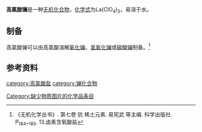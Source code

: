 {{chembox
| verifiedrevid = 
|   Name = 高氯酸镧
|CustomizedImage=[[File:Perchlorat-Ion.svg|87px]][[File:Perchlorat-Ion.svg|87px]][[File:Perchlorat-Ion.svg|87px]][[File:La3+.svg|57px]]
|   OtherNames =
|   IUPACName = 
| Section1 = {{Chembox Identifiers
|   ChemSpiderID_Ref = {{chemspidercite|correct|chemspider}}
| ChemSpiderID = 
| PubChem = 
| InChI =
| InChIKey =
| SMILES = 
| StdInChI_Ref = {{stdinchicite|correct|chemspider}}
| StdInChI =
| StdInChIKey_Ref = {{stdinchicite|correct|chemspider}}
| StdInChIKey = 
| CASNo = 14017-46-0
| CASNo_Ref = {{cascite|correct|CAS}}
| CASNo_Comment = 无水
| CASNo2 = 14692-25-2
| CASNo2_Ref = {{cascite|correct|CAS}}
| CASNo2_Comment = 八水
  }}
| Section2 = {{Chembox Properties
|   Formula = La(ClO<sub>4</sub>)<sub>3</sub>
|   MolarMass = 437.264（无水）<br />581.392（八水）
|   Appearance =
|   Density = 
|   MeltingPt = 
|   BoilingPt = 
|   Solubility = 
|   Solvent =
|   SolubleOther = 
  }}
| Section7 = {{Chembox Hazards
|  EUHazardSymbol =
|  RPhrases =
|  SPhrases =
|  FlashPt = 
|  pKa = 
|  pKb = 
|  EUClass =
|  EUIndex = 
|  MainHazards = 
|  NFPA-H = 
|  NFPA-F = 
|  NFPA-R = 
|  NFPA-O = 
|  RSPhrases = 
|  Autoignition = 
|  ExploLimits = 
|  PEL = 
  }}
| Section8 = {{Chembox Related
|   Function = 
|   OtherFunctn = 
|   OtherAnions = [[高碘酸镧|高碘酸镧]]
|   OtherCations = [[高氯酸铈|高氯酸铈]](III)
|   OtherCpds = [[氯化镧|氯化镧]]<br />[[氯酸镧|氯酸镧]]
  }}
}}
'''高氯酸镧'''是一种[[无机化合物|无机化合物]]，[[化学式|化学式]]为La(ClO<sub>4</sub>)<sub>3</sub>，易溶于水。
==制备==
高氯酸镧可以由高氯酸溶解[[氧化镧|氧化镧]]、[[氢氧化镧|氢氧化镧]]或[[碳酸镧|碳酸镧]]制备。<ref name=wj>《无机化学丛书》. 第七卷 钪 稀土元素. 易宪武 等主编. 科学出版社. P<sub>184~185</sub>. 13.卤素含氧酸盐</ref>

==参考资料==
{{reflist}}

{{镧化合物}}
[[category:高氯酸盐|category:高氯酸盐]]
[[category:镧化合物|category:镧化合物]]
[[Category:缺少物质图片的化学品条目|Category:缺少物质图片的化学品条目]]